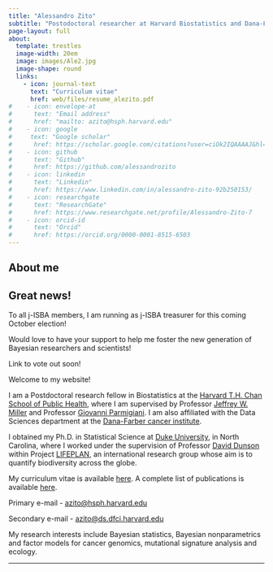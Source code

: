 ```yaml
---
title: "Alessandro Zito"
subtitle: "Postodoctoral researcher at Harvard Biostatistics and Dana-Farber cancer institute"
page-layout: full
about:
  template: trestles
  image-width: 20em
  image: images/Ale2.jpg
  image-shape: round
  links:
    - icon: journal-text
      text: "Curriculum vitae"
      href: web/files/resume_alezito.pdf 
#    - icon: envelope-at
#      text: "Email address"
#      href: "mailto: azito@hsph.harvard.edu"
#    - icon: google
#     text: "Google scholar"
#      href: https://scholar.google.com/citations?user=ciOk2IQAAAAJ&hl=en
#    - icon: github
#      text: "Github"
#      href: https://github.com/alessandrozito
#    - icon: linkedin
#      text: "Linkedin"
#      href: https://www.linkedin.com/in/alessandro-zito-92b250153/
#    - icon: researchgate
#      text: "ResearchGate"
#      href: https://www.researchgate.net/profile/Alessandro-Zito-7
#    - icon: orcid-id
#      text: "Orcid"
#      href: https://orcid.org/0000-0001-8515-6503
---
```

## About me


::: {.callout-important  icon=false}

## [Great news!]{.gred}

[To all j-ISBA members, I am running as [j-ISBA treasurer]{.gblue} for this coming October election! ]{.gred}

[Would love to have your support to help me foster the new generation of Bayesian researchers and scientists!]{.gred}

[Link to vote out soon!]{.gred}

:::

  
Welcome to my website!

I am a Postdoctoral research fellow in Biostatistics at the [Harvard T.H. Chan School of Public Health](https://www.hsph.harvard.edu/biostatistics/), where I am supervised by Professor [Jeffrey W. Miller](https://jwmi.github.io/) and Professor [Giovanni Parmigiani](https://scholar.harvard.edu/parmigiani/). I am also affiliated with the Data Sciences department at the [Dana-Farber cancer institute](https://www.dana-farber.org/research/departments-centers/data-science).

I obtained my Ph.D. in Statistical Science at [Duke University](https://stat.duke.edu/), in North Carolina, where I worked under the supervision of Professor [David Dunson](https://scholar.google.co.uk/citations?user=KwEOawwAAAAJ&hl=en) within Project [LIFEPLAN](https://www.helsinki.fi/en/projects/lifeplan), an international research group whose aim is to quantify biodiversity across the globe.

My curriculum vitae is available [here](files/resume_alezito.pdf). A complete list of publications is available [here](research.qmd).

[Primary e-mail]{.harvardred} - [azito\@hsph.harvard.edu](azito@hsph.harvard.edu)

[Secondary e-mail]{.blue} - [azito\@ds.dfci.harvard.edu](azito@ds.dfci.harvard.edu)

My research interests include Bayesian statistics, Bayesian nonparametrics and factor models for cancer genomics, mutational signature analysis and ecology.

------------------------------------------------------------------------
<!--
### News

//\[[August 2024]{.blue}\] My postdoc advisor Jeff Miller will be presenting *Compressive Bayesian non-negative matrix factorization for mutational signature analysis* at the IMS conference in Berlin.

\[[July 2024]{.blue}\] I presented my work *Bayesian nonparametric modeling of latent partitions via Stirling-gamma priors* (poster) and *Compressive Bayesian non-negative matrix factorization for mutational signature analysis* (talk) at the ISBA world meeting 2024. ISBA is the main international conference fro Bayesian statistics.
-->

